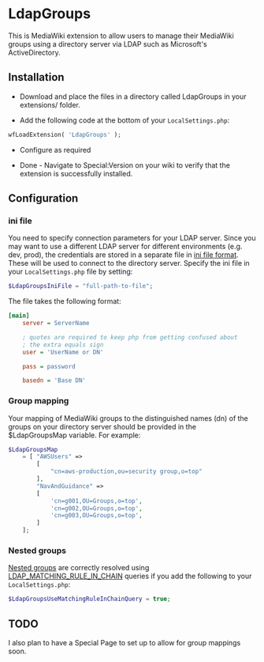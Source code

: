 = LdapGroups =

This is MediaWiki extension to allow users to manage their MediaWiki groups using a directory server via LDAP such as Microsoft's ActiveDirectory.

== Installation ==

* Download and place the files in a directory called LdapGroups in your extensions/ folder.

* Add the following code at the bottom of your <tt>LocalSettings.php</tt>:

<source lang="php">
wfLoadExtension( 'LdapGroups' );
</source>

* Configure as required

* Done - Navigate to Special:Version on your wiki to verify that the extension is successfully installed.

== Configuration ==

=== ini file ===

You need to specify connection parameters for your LDAP server.  Since you may want to use a different LDAP server for different environments (e.g. dev, prod), the credentials are stored in a separate file in [https://en.wikipedia.org/wiki/INI_file#Format ini file format].  These will be used to connect to the directory server.  Specify the ini file in your <tt>LocalSettings.php</tt> file by setting:
<source lang="php">
$LdapGroupsIniFile = "full-path-to-file";
</source>

The file takes the following format:
<source lang="ini">
[main]
	server = ServerName

	; quotes are required to keep php from getting confused about
	; the extra equals sign
	user = 'UserName or DN'

	pass = password

	basedn = 'Base DN'
</source>

=== Group mapping ===

Your mapping of MediaWiki groups to the distinguished names (dn) of the groups on your directory server should be provided in the $LdapGroupsMap variable.  For example:

<source lang="php">
$LdapGroupsMap
    = [ "AWSUsers" =>
        [
            "cn=aws-production,ou=security group,o=top"
        ],
        "NavAndGuidance" =>
        [
            'cn=g001,OU=Groups,o=top',
            'cn=g002,OU=Groups,o=top',
            'cn=g003,OU=Groups,o=top',
        ]
    ];
</source>

=== Nested groups ===

[https://msdn.microsoft.com/en-us/library/cc246068.aspx Nested groups] are correctly resolved using [http://ldapwiki.com/wiki/1.2.840.113556.1.4.1941 LDAP_MATCHING_RULE_IN_CHAIN] queries if you add the following to your <tt>LocalSettings.php</tt>:
<source lang="php">
$LdapGroupsUseMatchingRuleInChainQuery = true;
</source>

== TODO ==

I also plan to have a Special Page to set up to allow for group mappings soon.

